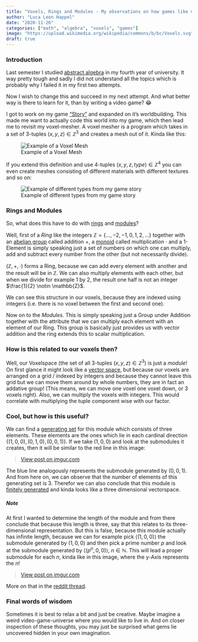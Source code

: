 ```yaml
---
title: "Voxels, Rings and Modules - My observations on how games like minecraft relate to abstract algebra"
author: "Luca Leon Happel"
date: "2020-11-26"
categories: ["math", "algebra", "voxels", "games"]
image: "https://upload.wikimedia.org/wikipedia/commons/b/bc/Voxels.svg"
draft: true
---
```


### Introduction

Last semester I studied [abstract algebra](https://en.wikipedia.org/wiki/Abstract_algebra)
in my fourth year of university. It way pretty tough and sadly I did
not understand all the topics which is probably why I failed it in my
first two attempts.

Now I wish to change this and succeed in my next attempt.
And what better way is there to learn for it, than by writing a video
game? 😂

I got to work on my game ["Story"](https://github.com/Quoteme/story)
and expanded on it's worldbuilding. This made me want to actually code
this world into my game, which then lead me to revisit my voxel-mesher.
A voxel mesher is a program which takes in a set of 3-tuples
$(x,y,z) \in \mathbb{Z}^3$ and creates a mesh out of it. Kinda like
this:

![Example of a Voxel Mesh](https://upload.wikimedia.org/wikipedia/commons/b/bc/Voxels.svg)

If you extend this definition and use 4-tuples $(x,y,z,type)\in\mathbb{Z}^4$
you can even create meshes consisting of different materials with
different textures and so on:

![Example of different types from my game story](https://camo.githubusercontent.com/aaf2980eb37da3e0ed4b1f5c351642c788cd90316b018259a0f17f248fb2fca1/68747470733a2f2f692e696d6775722e636f6d2f496d65416c75332e676966)

### Rings and Modules

So, what does this have to do with
[rings](https://en.wikipedia.org/wiki/Ring_(mathematics)) and
[modules](https://en.wikipedia.org/wiki/Module_(mathematics))?

Well, first of a _Ring_ like the integers $\mathbb{Z}=\{\dots,-2,-1,0,1,2,\dots\}$
together with an [abelian group](https://en.wikipedia.org/wiki/Abelian_group)
called addition $+$, a [monoid](https://en.wikipedia.org/wiki/Monoid)
called multiplication $\cdot$ and a $1$-Element is simply speaking
just a set of numbers on which one can multiply, add and subtract
every number from the other (but not necessarily divide).

$(\mathbb{Z}, +, \cdot)$ forms a Ring, because we can add every element
with another and the result will be in $\mathbb{Z}$. We can also
multiply elements with each other, but when we divide for example $1$
by $2$, the result one half is not an integer $\frac{1}{2} \notin \mathbb{Z}$.

We can see this structure in our voxels, because they are indexed
using integers (i.e. there is no voxel between the first and second one).

Now on to the _Modules_. This is simply speaking just a Group under
Addition together with the attribute that we can multiply each element
with an element of our Ring. This group is basically just provides us
with vector addition and the ring extends this to scalar multiplication.

### How is this related to our voxels then?

Well, our Voxelspace (the set of all 3-tuples $(x,y,z)\in\mathbb{Z}^3$)
is just a _module_! On first glance it might look like a
[vector space](https://en.wikipedia.org/wiki/Vector_space), but because
our voxels are arranged on a grid / indexed by integers and because they
cannot leave this grid but we can move them around by whole numbers,
they are in fact an addative group! (This means, we can move one voxel
one voxel down, or 3 voxels right).
Also, we can multiply the voxels with integers. This would correlate
with multiplying the tuple component wise with our factor.


### Cool, but how is this useful?

We can find a [generating set](https://en.wikipedia.org/wiki/Generating_set_of_a_module)
for this module which consists of three elements. These elements are
the ones which lie in each cardinal direction
$\{(1,0,0),(0,1,0),(0,0,1)\}$. If we take $(1,0,0)$
and look at the submodules it creates, then it will be similar to the
red line in this image:

<blockquote class="imgur-embed-pub" lang="en" data-id="5P7as95">
<a href="https://imgur.com/5P7as95">View post on imgur.com</a>
</blockquote>
<script async src="//s.imgur.com/min/embed.js" charset="utf-8"></script>

The blue line analogously represents the submodule generated by $(0,0,1)$.
And from here on, we can observe that the number of elements of this
generating set is 3. Therefor we can also conclude that this module
is [finitely generated](https://en.wikipedia.org/wiki/Finitely_generated_module)
and kinda looks like a three dimensional vectorspace.

##### Note

At first I wanted to determine the length of the module and from there
conclude that because this length is three, say that this relates to
its three-dimensional representation. But this is false, because this
module actually has infinite length, because we can for example
pick $\langle(1,0,0)\rangle$ the submodule generated by $(1,0,0)$
and then pick a prime number $p$ and look at the submodule generated by
$\langle(p^n,0,0)\rangle, \> n\in\mathbb{N}$. This will lead a proper
submodule for each $n$, kinda like in this image, where the
y-Axis represents the $n$!

<blockquote class="imgur-embed-pub" lang="en" data-id="umB2aNP">
<a href="https://imgur.com/umB2aNP">View post on imgur.com</a>
</blockquote>
<script async src="//s.imgur.com/min/embed.js" charset="utf-8"></script>

More on that in the [reddit thread](https://www.reddit.com/r/math/comments/k30zol/voxels_rings_and_modules_my_observations_on_how/?utm_source=share&utm_medium=web2x&context=3).

<!--

Basically this gives intuition into what the length of a module is.
The [length of a module](https://en.wikipedia.org/wiki/Length_of_a_module)
is just the longest chain of submodules a module has, where a submodule
is a proper subset of our module which is invariant under multiplication.

In terms of voxels this means:

<blockquote class="imgur-embed-pub" lang="en" data-id="5P7as95">
<a href="https://imgur.com/5P7as95">View post on imgur.com</a>
</blockquote>
<script async src="//s.imgur.com/min/embed.js" charset="utf-8"></script>

The blue arrow is a submodule, as is the red module. In fact, the entire
floor is a submodule (the floor includes the red arrow as a submodule,
and the floor also includes the blue arrow as a submodule). And all these
submodules are submodules of my entire level which is a subset of a
"voxelspace".

Now the length of a submodule also makes sense intuitively! If we consider
the entire level as a module, then we could pick the floor as a submodule
and then we could pick the red arrow as a submodule of the floor submodule,
and finally pick the empty-set as a submodule. But now we are stuck and
have no more submodules of this _submodule_ of the red arrow _submodule_ of the
floor _submodule_. (Actually, this is the longest chain of proper
submodules one could take here). How many submodules are we deep now?
The answer is _3_! Therefor this module is of length three, which
correlates to a vectorspace of dimension _3_!

-->

### Final words of wisdom

Sometimes it is best to relax a bit and just be creative. Maybe imagine
a weird video-game-universe where you would like to live in. And on closer
inspection of these thoughts, you may just be surprised what gems lie
uncovered hidden in your own imagination.